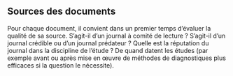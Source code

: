 ## Sources des documents

Pour chaque document, il convient dans un premier temps d’évaluer la qualité de sa source. S’agit-il d’un journal à comité de lecture ? S’agit-il d’un journal crédible ou d’un journal prédateur ? Quelle est la réputation du journal dans la discipline de l’étude ? De quand datent les études (par exemple avant ou après mise en œuvre de méthodes de diagnostiques plus efficaces si la question le nécessite).